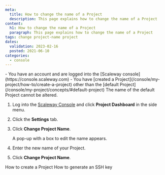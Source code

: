 ```yaml
---
meta:
  title: How to change the name of a Project
  description: This page explains how to change the name of a Project
content:
  h1: How to change the name of a Project
  paragraph: This page explains how to change the name of a Project
tags: change project-name project 
dates:
  validation: 2023-02-16
  posted: 2021-06-10
categories:
  - console
---
```


<Macro id="iam-requirements" />
 
<Message type="requirement">
  - You have an account and are logged into the [Scaleway console](https://console.scaleway.com)
  - You have [created a Project](/console/my-project/how-to/create-a-project) other than the [default Project](/console/my-project/concepts/#default-project)
</Message>

<Message type="important">
  The name of the default Project cannot be altered. 
</Message>

1. Log into the [Scaleway Console](https://console.scaleway.com) and click **Project Dashboard** in the side menu. 
2. Click the **Settings** tab.
3. Click **Change Project Name**.
    <Lightbox src="scaleway-change-project-name.webp" alt="" />

    A pop-up with a box to edit the name appears. 
    <Lightbox src="scaleway-change-project-name-pop-up.webp" alt="" />
4. Enter the new name of your Project.
5. Click **Change Project Name**.


<Navigation title="See Also">
  <PreviousButton to="/console/my-project/how-to/create-a-project/">How to create a Project</PreviousButton>
  <NextButton to="/console/my-project/how-to/create-ssh-key/">How to generate an SSH key</NextButton>
</Navigation>
